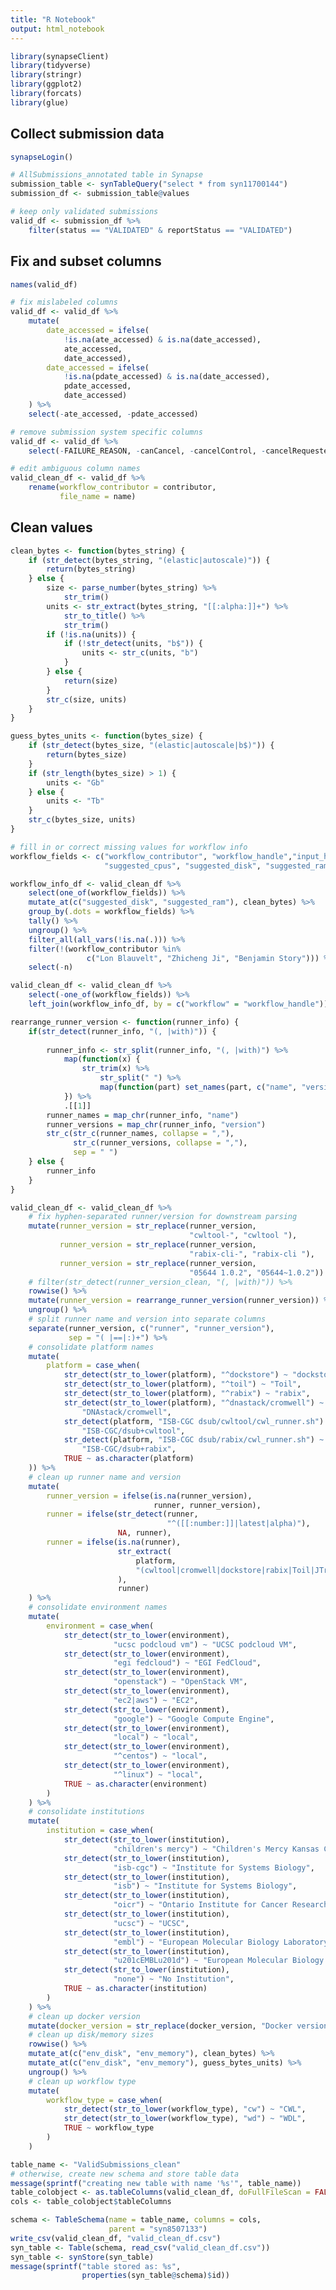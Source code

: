 ```yaml
---
title: "R Notebook"
output: html_notebook
---
```


```r
library(synapseClient)
library(tidyverse)
library(stringr)
library(ggplot2)
library(forcats)
library(glue)
```

## Collect submission data

```r
synapseLogin()

# AllSubmissions_annotated table in Synapse
submission_table <- synTableQuery("select * from syn11700144")
submission_df <- submission_table@values
```


```r
# keep only validated submissions
valid_df <- submission_df %>% 
    filter(status == "VALIDATED" & reportStatus == "VALIDATED")
```

## Fix and subset columns

```r
names(valid_df)
```

```r
# fix mislabeled columns
valid_df <- valid_df %>%
    mutate(
        date_accessed = ifelse(
            !is.na(ate_accessed) & is.na(date_accessed),
            ate_accessed,
            date_accessed),
        date_accessed = ifelse(
            !is.na(pdate_accessed) & is.na(date_accessed),
            pdate_accessed,
            date_accessed)
    ) %>% 
    select(-ate_accessed, -pdate_accessed)
```

```r
# remove submission system specific columns
valid_df <- valid_df %>% 
    select(-FAILURE_REASON, -canCancel, -cancelControl, -cancelRequested)
```

```r
# edit ambiguous column names
valid_clean_df <- valid_df %>% 
    rename(workflow_contributor = contributor, 
           file_name = name)
```

## Clean values

```r
clean_bytes <- function(bytes_string) {
    if (str_detect(bytes_string, "(elastic|autoscale)")) {
        return(bytes_string)
    } else {
        size <- parse_number(bytes_string) %>% 
            str_trim()
        units <- str_extract(bytes_string, "[[:alpha:]]+") %>% 
            str_to_title() %>% 
            str_trim()
        if (!is.na(units)) {
            if (!str_detect(units, "b$")) {
                units <- str_c(units, "b")
            }
        } else {
            return(size)
        }
        str_c(size, units)
    }
}

guess_bytes_units <- function(bytes_size) {
    if (str_detect(bytes_size, "(elastic|autoscale|b$)")) {
        return(bytes_size)
    }
    if (str_length(bytes_size) > 1) {
        units <- "Gb"
    } else {
        units <- "Tb"
    }
    str_c(bytes_size, units)
}
```


```r
# fill in or correct missing values for workflow info
workflow_fields <- c("workflow_contributor", "workflow_handle","input_handle",
                     "suggested_cpus", "suggested_disk", "suggested_ram")

workflow_info_df <- valid_clean_df %>% 
    select(one_of(workflow_fields)) %>% 
    mutate_at(c("suggested_disk", "suggested_ram"), clean_bytes) %>% 
    group_by(.dots = workflow_fields) %>% 
    tally() %>% 
    ungroup() %>% 
    filter_all(all_vars(!is.na(.))) %>% 
    filter(!(workflow_contributor %in% 
                 c("Lon Blauvelt", "Zhicheng Ji", "Benjamin Story"))) %>% 
    select(-n)

valid_clean_df <- valid_clean_df %>% 
    select(-one_of(workflow_fields)) %>% 
    left_join(workflow_info_df, by = c("workflow" = "workflow_handle"))
```

```r
rearrange_runner_version <- function(runner_info) {
    if(str_detect(runner_info, "(, |with)")) {
        
        runner_info <- str_split(runner_info, "(, |with)") %>% 
            map(function(x) {
                str_trim(x) %>% 
                    str_split(" ") %>% 
                    map(function(part) set_names(part, c("name", "version")))
            }) %>% 
            .[[1]] 
        runner_names = map_chr(runner_info, "name")
        runner_versions = map_chr(runner_info, "version")
        str_c(str_c(runner_names, collapse = ","), 
              str_c(runner_versions, collapse = ","),
              sep = " ")
    } else {
        runner_info
    }
}
```


```r
valid_clean_df <- valid_clean_df %>% 
    # fix hyphen-separated runner/version for downstream parsing
    mutate(runner_version = str_replace(runner_version, 
                                        "cwltool-", "cwltool "),
           runner_version = str_replace(runner_version, 
                                        "rabix-cli-", "rabix-cli "),
           runner_version = str_replace(runner_version,
                                        "05644 1.0.2", "05644~1.0.2")) %>% 
    # filter(str_detect(runner_version_clean, "(, |with)")) %>%
    rowwise() %>% 
    mutate(runner_version = rearrange_runner_version(runner_version)) %>%
    ungroup() %>% 
    # split runner name and version into separate columns
    separate(runner_version, c("runner", "runner_version"),
             sep = "( |==|:)+") %>%
    # consolidate platform names
    mutate(
        platform = case_when(
            str_detect(str_to_lower(platform), "^dockstore") ~ "dockstore",
            str_detect(str_to_lower(platform), "^toil") ~ "Toil",
            str_detect(str_to_lower(platform), "^rabix") ~ "rabix",
            str_detect(str_to_lower(platform), "^dnastack/cromwell") ~
                "DNAstack/cromwell",
            str_detect(platform, "ISB-CGC dsub/cwltool/cwl_runner.sh") ~
                "ISB-CGC/dsub+cwltool",
            str_detect(platform, "ISB-CGC dsub/rabix/cwl_runner.sh") ~
                "ISB-CGC/dsub+rabix",
            TRUE ~ as.character(platform)
    )) %>%
    # clean up runner name and version
    mutate(
        runner_version = ifelse(is.na(runner_version),
                                runner, runner_version),
        runner = ifelse(str_detect(runner,
                                   "^([[:number:]]|latest|alpha)"),
                        NA, runner),
        runner = ifelse(is.na(runner),
                        str_extract(
                            platform,
                            "(cwltool|cromwell|dockstore|rabix|Toil|JTracker)"
                        ),
                        runner)
    ) %>%
    # consolidate environment names
    mutate(
        environment = case_when(
            str_detect(str_to_lower(environment),
                       "ucsc podcloud vm") ~ "UCSC podcloud VM",
            str_detect(str_to_lower(environment),
                       "egi fedcloud") ~ "EGI FedCloud",
            str_detect(str_to_lower(environment),
                       "openstack") ~ "OpenStack VM",
            str_detect(str_to_lower(environment),
                       "ec2|aws") ~ "EC2",
            str_detect(str_to_lower(environment),
                       "google") ~ "Google Compute Engine",
            str_detect(str_to_lower(environment),
                       "local") ~ "local",
            str_detect(str_to_lower(environment),
                       "^centos") ~ "local",
            str_detect(str_to_lower(environment),
                       "^linux") ~ "local",
            TRUE ~ as.character(environment)
        )
    ) %>%
    # consolidate institutions
    mutate(
        institution = case_when(
            str_detect(str_to_lower(institution),
                       "children's mercy") ~ "Children's Mercy Kansas City",
            str_detect(str_to_lower(institution),
                       "isb-cgc") ~ "Institute for Systems Biology",
            str_detect(str_to_lower(institution),
                       "isb") ~ "Institute for Systems Biology",
            str_detect(str_to_lower(institution),
                       "oicr") ~ "Ontario Institute for Cancer Research",
            str_detect(str_to_lower(institution),
                       "ucsc") ~ "UCSC",
            str_detect(str_to_lower(institution),
                       "embl") ~ "European Molecular Biology Laboratory, Heidelberg",
            str_detect(str_to_lower(institution),
                       "u201cEMBLu201d") ~ "European Molecular Biology Laboratory, Heidelberg",
            str_detect(str_to_lower(institution),
                       "none") ~ "No Institution",
            TRUE ~ as.character(institution)
        )
    ) %>%
    # clean up docker version
    mutate(docker_version = str_replace(docker_version, "Docker version ", "")) %>% 
    # clean up disk/memory sizes
    rowwise() %>%
    mutate_at(c("env_disk", "env_memory"), clean_bytes) %>%
    mutate_at(c("env_disk", "env_memory"), guess_bytes_units) %>% 
    ungroup() %>% 
    # clean up workflow type
    mutate(
        workflow_type = case_when(
            str_detect(str_to_lower(workflow_type), "cw") ~ "CWL",
            str_detect(str_to_lower(workflow_type), "wd") ~ "WDL",
            TRUE ~ workflow_type
        )
    )
```

```r
table_name <- "ValidSubmissions_clean"
# otherwise, create new schema and store table data
message(sprintf("creating new table with name '%s'", table_name))
table_colobject <- as.tableColumns(valid_clean_df, doFullFileScan = FALSE)
cols <- table_colobject$tableColumns

schema <- TableSchema(name = table_name, columns = cols,
                      parent = "syn8507133")
write_csv(valid_clean_df, "valid_clean_df.csv")
syn_table <- Table(schema, read_csv("valid_clean_df.csv"))
syn_table <- synStore(syn_table)
message(sprintf("table stored as: %s",
                properties(syn_table@schema)$id))
```


    

